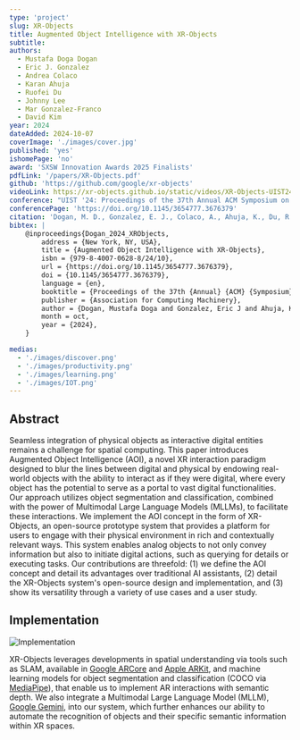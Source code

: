 ```yaml
---
type: 'project'
slug: XR-Objects
title: Augmented Object Intelligence with XR-Objects
subtitle:
authors:
  - Mustafa Doga Dogan
  - Eric J. Gonzalez
  - Andrea Colaco
  - Karan Ahuja
  - Ruofei Du
  - Johnny Lee
  - Mar Gonzalez-Franco
  - David Kim
year: 2024
dateAdded: 2024-10-07
coverImage: './images/cover.jpg'
published: 'yes'
ishomePage: 'no'
award: 'SXSW Innovation Awards 2025 Finalists'
pdfLink: '/papers/XR-Objects.pdf'
github: 'https://github.com/google/xr-objects'
videoLink: https://xr-objects.github.io/static/videos/XR-Objects-UIST24.mp4
conference: "UIST '24: Proceedings of the 37th Annual ACM Symposium on User Interface Software and Technology"
conferencePage: 'https://doi.org/10.1145/3654777.3676379'
citation: 'Dogan, M. D., Gonzalez, E. J., Colaco, A., Ahuja, K., Du, R., Lee, J., ... & Kim, D. (2024). Augmented Object Intelligence: Making the Analog World Interactable with XR-Objects. arXiv preprint arXiv:2404.13274.'
bibtex: |
    @inproceedings{Dogan_2024_XRObjects,
        address = {New York, NY, USA},
        title = {Augmented Object Intelligence with XR-Objects},
        isbn = {979-8-4007-0628-8/24/10},
        url = {https://doi.org/10.1145/3654777.3676379},
        doi = {10.1145/3654777.3676379},
        language = {en},
        booktitle = {Proceedings of the 37th {Annual} {ACM} {Symposium} on {User} {Interface} {Software} and {Technology}},
        publisher = {Association for Computing Machinery},
        author = {Dogan, Mustafa Doga and Gonzalez, Eric J and Ahuja, Karan and Du, Ruofei and Colaco, Andrea and Lee, Johnny and Gonzalez-Franco, Mar and Kim, David},
        month = oct,
        year = {2024},
    }

medias:
  - './images/discover.png'
  - './images/productivity.png'
  - './images/learning.png'
  - './images/IOT.png'
---
```


## Abstract

Seamless integration of physical objects as interactive digital entities remains a challenge for spatial computing. This paper introduces Augmented Object Intelligence (AOI), a novel XR interaction paradigm designed to blur the lines between digital and physical by endowing real-world objects with the ability to interact as if they were digital, where every object has the potential to serve as a portal to vast digital functionalities. Our approach utilizes object segmentation and classification, combined with the power of Multimodal Large Language Models (MLLMs), to facilitate these interactions. We implement the AOI concept in the form of XR-Objects, an open-source prototype system that provides a platform for users to engage with their physical environment in rich and contextually relevant ways. This system enables analog objects to not only convey information but also to initiate digital actions, such as querying for details or executing tasks. Our contributions are threefold: (1) we define the AOI concept and detail its advantages over traditional AI assistants, (2) detail the XR-Objects system's open-source design and implementation, and (3) show its versatility through a variety of use cases and a user study.


## Implementation

![Implementation](./images/pipeline_new.png)

XR-Objects leverages developments in spatial understanding via tools such as SLAM, available in [Google ARCore](https://developers.google.com/ar) and [Apple ARKit](https://developer.apple.com/augmented-reality/arkit/), and machine learning models for object segmentation and classification (COCO via [MediaPipe](https://ai.google.dev/edge/mediapipe/solutions/guide)), that enable us to implement AR interactions with semantic depth. We also integrate a Multimodal Large Language Model (MLLM), [Google Gemini](https://deepmind.google/technologies/gemini/), into our system, which further enhances our ability to automate the recognition of objects and their specific semantic information within XR spaces.
